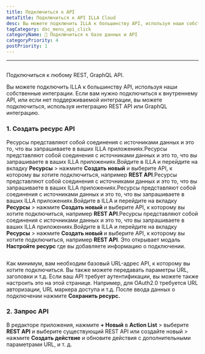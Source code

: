```yaml
---
title: Подключиться к API
metaTitle: Подключиться к API ILLA Cloud
desc: Вы можете подключить ILLA к большинству API, используя наши собственные интеграции. ILLA может подключиться к любому REST, GraphQL API
tagCategory: doc_menu_api_click
categoryName: 📲 Подключиться к базе данных и API
categoryPriority: 4
postPriority: 1
---
```


* * *

## <h2 hidden>Подключиться к API</h2>

Подключиться к любому REST, GraphQL API.

Вы можете подключить ILLA к большинству API, используя наши собственные интеграции. Если вам нужно подключиться к внутреннему API, или если нет поддерживаемой интеграции, вы можете подключиться, используя интеграцию REST API или GraphQL интеграцию.

### 1.  Создать ресурс API

Ресурсы представляют собой соединения с источниками данных и это то, что вы запрашиваете в ваших ILLA приложениях.Ресурсы представляют собой соединения с источниками данных и это то, что вы запрашиваете в ваших ILLA приложениях.Войдите в ILLA и перейдите на вкладку **Ресурсы** > нажмите **Создать новый** и выберите API, к которому вы хотите подключиться, например **REST API**.Ресурсы представляют собой соединения с источниками данных и это то, что вы запрашиваете в ваших ILLA приложениях.Ресурсы представляют собой соединения с источниками данных и это то, что вы запрашиваете в ваших ILLA приложениях.Войдите в ILLA и перейдите на вкладку **Ресурсы** > нажмите **Создать новый** и выберите API, к которому вы хотите подключиться, например **REST API**.Ресурсы представляют собой соединения с источниками данных и это то, что вы запрашиваете в ваших ILLA приложениях.Войдите в ILLA и перейдите на вкладку **Ресурсы** > нажмите **Создать новый** и выберите API, к которому вы хотите подключиться, например **REST API**. Это открывает модаль **Настройте ресурс** где вы добавляете информацию о подключении.

<img
  src='https://cdn.illacloud.com/official-website/img/docs/connect/connect-api/config.png'
  alt=""
/>

Как минимум, вам необходим базовый URL-адрес API, к которому вы хотите подключиться. Вы также можете передавать параметры URL, заголовки и т.д. Если ваш API требует аутентификации, вы можете также настроить это на этой странице. Например, для OAuth2.0 требуется URL авторизации, URL маркера доступа и т.д. После ввода данных о подключении нажмите **Сохранить ресурс.**

### 2.  Запрос API

В редакторе приложения, нажмите **+ Новый** в **Action List** > выберите **REST API** и выберите существующий REST API или создайте новый > нажмите **Создать действие** и обновите действия с дополнительными параметрами URL, и т. д.

<img
  src='https://cdn.illacloud.com/official-website/img/docs/connect/connect-api/action.png'
  alt=""
/>
